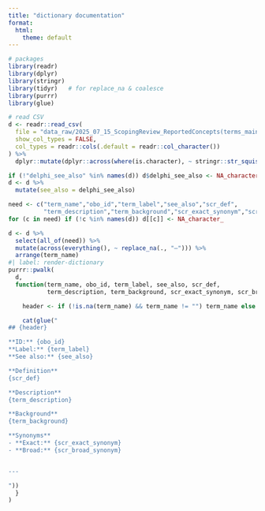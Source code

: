 ```yaml
---
title: "dictionary documentation"
format:
  html:
    theme: default
---
```


```r
# packages
library(readr)
library(dplyr)
library(stringr)
library(tidyr)   # for replace_na & coalesce
library(purrr)
library(glue)

# read CSV
d <- readr::read_csv(
  file = "data_raw/2025_07_15_ScopingReview_ReportedConcepts(terms_main).csv",
  show_col_types = FALSE,
  col_types = readr::cols(.default = readr::col_character())
) %>%
  dplyr::mutate(dplyr::across(where(is.character), ~ stringr::str_squish(.)))

if (!"delphi_see_also" %in% names(d)) d$delphi_see_also <- NA_character_
d <- d %>%
  mutate(see_also = delphi_see_also)

need <- c("term_name","obo_id","term_label","see_also","scr_def",
          "term_description","term_background","scr_exact_synonym","scr_broad_synonym")
for (c in need) if (!c %in% names(d)) d[[c]] <- NA_character_

d <- d %>%
  select(all_of(need)) %>%
  mutate(across(everything(), ~ replace_na(., "–"))) %>%
  arrange(term_name)
#| label: render-dictionary
purrr::pwalk(
  d,
  function(term_name, obo_id, term_label, see_also, scr_def,
           term_description, term_background, scr_exact_synonym, scr_broad_synonym) {

    header <- if (!is.na(term_name) && term_name != "") term_name else term_label

    cat(glue("
## {header}

**ID:** {obo_id}  
**Label:** {term_label}  
**See also:** {see_also}

**Definition**
{scr_def}

**Description**
{term_description}

**Background**
{term_background}

**Synonyms**
- **Exact:** {scr_exact_synonym}  
- **Broad:** {scr_broad_synonym}


---

"))
  }
)


```

